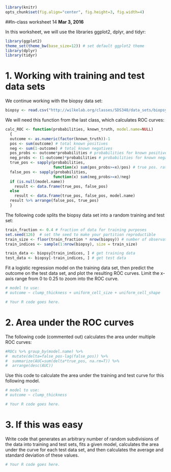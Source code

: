 ```r
library(knitr)
opts_chunk$set(fig.align="center", fig.height=3, fig.width=4)
```
##In-class worksheet 14
**Mar 3, 2016**

In this worksheet, we will use the libraries ggplot2, dplyr, and tidyr:
```r
library(ggplot2)
theme_set(theme_bw(base_size=12)) # set default ggplot2 theme
library(dplyr)
library(tidyr)
```

# 1. Working with training and test data sets

We continue working with the biopsy data set:
```r
biopsy <- read.csv("http://wilkelab.org/classes/SDS348/data_sets/biopsy.csv")
```

We will need this function from the last class, which calculates ROC curves: 
```r
calc_ROC <- function(probabilities, known_truth, model.name=NULL)
  {
  outcome <- as.numeric(factor(known_truth))-1
  pos <- sum(outcome) # total known positives
  neg <- sum(1-outcome) # total known negatives
  pos_probs <- outcome*probabilities # probabilities for known positives
  neg_probs <- (1-outcome)*probabilities # probabilities for known negatives
  true_pos <- sapply(probabilities,
                     function(x) sum(pos_probs>=x)/pos) # true pos. rate
  false_pos <- sapply(probabilities,
                     function(x) sum(neg_probs>=x)/neg)
  if (is.null(model.name))
    result <- data.frame(true_pos, false_pos)
  else
    result <- data.frame(true_pos, false_pos, model.name)
  result %>% arrange(false_pos, true_pos)
  }
```

The following code splits the biopsy data set into a random training and test set:
```r
train_fraction <- 0.4 # fraction of data for training purposes
set.seed(126)  # set the seed to make your partition reproductible
train_size <- floor(train_fraction * nrow(biopsy)) # number of observations in training set
train_indices <- sample(1:nrow(biopsy), size = train_size)

train_data <- biopsy[train_indices, ] # get training data
test_data <- biopsy[-train_indices, ] # get test data
```

Fit a logistic regression model on the training data set, then predict the outcome on the test data set, and plot the resulting ROC curves. Limit the x-axis range from 0 to 0.25 to zoom into the ROC curve.
```r
# model to use: 
# outcome ~ clump_thickness + uniform_cell_size + uniform_cell_shape

# Your R code goes here.
```

# 2. Area under the ROC curves

The following code (commented out) calculates the area under multiple ROC curves:
```r
#ROCs %>% group_by(model.name) %>% 
#  mutate(delta=false_pos-lag(false_pos)) %>%
#  summarize(AUC=sum(delta*true_pos, na.rm=T)) %>%
#  arrange(desc(AUC))
```

Use this code to calculate the area under the training and test curve for this following model.
```r
# model to use:
# outcome ~ clump_thickness

# Your R code goes here.
```

# 3. If this was easy

Write code that generates an arbitrary number of random subdivisions of the data into training and test sets, fits a given model, calculates the area under the curve for each test data set, and then calculates the average and standard deviation of these values.
```r
# Your R code goes here.
```

